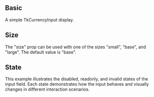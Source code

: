 
## Basic

A simple TkCurrencyInput display. 

<Basic />

## Size

The "size" prop can be used with one of the sizes "small", "base", and "large". The default value is "base".

<Size />

## State

This example illustrates the disabled, readonly, and invalid states of the input field. Each state demonstrates how the input behaves and visually changes in different interaction scenarios.

<State />